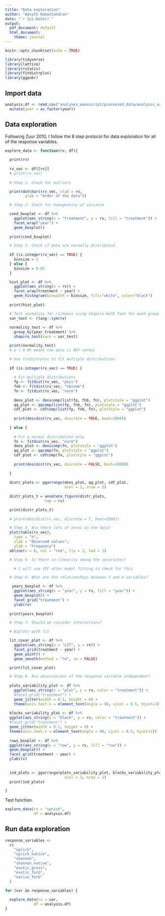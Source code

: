 ```yaml
---
title: "Data exploration"
author: "Advyth Ramachandran"
date: "`r Sys.Date()`"
output:
  pdf_document: default
  html_document:
    theme: journal
---
```


```r
knitr::opts_chunk$set(echo = TRUE)
```

```r
library(tidyverse)
library(lattice)
library(rstatix)
library(fitdistrplus)
library(ggpubr)

```


## Import data

```r
analysis.df <- read.csv("analyses_manuscript/processed_data/analysis_variables.csv") %>%
  mutate(year = as.factor(year))
```

## Data exploration

Following Zuur 2010, I follow the 8 step protocol for data exploration for all of the response variables.

```r
explore_data <- function(rv, df){
  
  print(rv)
  
  rv_vec <- df[[rv]]
  # print(rv_vec)
  
  # Step 1: Check for outliers

  print(dotchart(rv_vec, xlab = rv,
         ylab = "Order of the data"))

  # Step 2: Check for homogeneity of variance

  cond_boxplot <- df %>%
    ggplot(aes_string(x = "treatment", y = rv, fill = "treatment")) +
    facet_wrap("year") +
    geom_boxplot()
  
  print(cond_boxplot)

  # Step 3: Check if data are normally distributed
    
  if (is.integer(rv_vec) == TRUE) {
    binsize = 1
  } else {
    binsize = 0.05
  }

  hist_plot <- df %>%
    ggplot(aes_string(x = rv)) +
    facet_wrap(treatment ~ year) +
    geom_histogram(binwidth = binsize, fill="white", color="black")
  
  print(hist_plot)

  # Test normality for richness using Shapiro-Wilk Test for each group
  var_test <- rlang::sym(rv)
  
  normality_test <- df %>%
    group_by(year_treatment) %>%
    shapiro_test(vars = var_test)

  print(normality_test)
  # p < 0.05 means the data is NOT normal

  # Use fitdistrplus to fit multiple distributions
  
  if (is.integer(rv_vec) == TRUE) {
    
    # Fit multiple distributions
    fp <- fitdist(rv_vec, "pois")
    fnb <- fitdist(rv_vec, "nbinom")
    fn <- fitdist(rv_vec, "norm")
    
    dens_plot <- denscomp(list(fp, fnb, fn), plotstyle = "ggplot")
    qq_plot <- qqcomp(list(fp, fnb, fn), plotstyle = "ggplot")
    cdf_plot <- cdfcomp(list(fp, fnb, fn), plotstyle = "ggplot")
    
    print(descdist(rv_vec, discrete = TRUE, boot=1000))
    
  } else {
    
    # Fit a normal distribution only
    fn <- fitdist(rv_vec, "norm")
    dens_plot <- denscomp(fn, plotstyle = "ggplot")
    qq_plot <- qqcomp(fn, plotstyle = "ggplot")
    cdf_plot <- cdfcomp(fn, plotstyle = "ggplot")
    
    print(descdist(rv_vec, discrete = FALSE, boot=1000))
    
  }
  
  distr_plots <- ggarrange(dens_plot, qq_plot, cdf_plot,
                           ncol = 2, nrow = 2)
  
  distr_plots_t = annotate_figure(distr_plots,
                  top = rv)

  print(distr_plots_t)
  
  # print(descdist(rv_vec, discrete = T, boot=1000))

  # Step 4: Are there lots of zeros in the data?
  plot(table(rv_vec),
    type = "h",
    xlab = "Observed values",
    ylab = "Frequency")
  abline(v = 0, col = "red", lty = 2, lwd = 1)

  # Step 5: Is there co-linearity among the covariates?

    # I will use VIF after model fitting to check for this

  # Step 6: What are the relationships between Y and X variables?

   years_boxplot <- df %>%
    ggplot(aes_string(x = "year", y = rv, fill = "year")) +
    geom_boxplot() +
    facet_grid("treatment") +
    ylab(rv)
   
  print(years_boxplot)

  # Step 7: Should we consider interactions?

  # Biplots with lit

  lit_covar_plot <- df %>%
    ggplot(aes_string(x = "LIT", y = rv)) +
    facet_grid(treatment ~ year) +
    geom_point() +
    geom_smooth(method = "lm", se = FALSE)

  print(lit_covar_plot)

  # Step 8: Are observations of the response variable independent?
  
  plots_variability_plot <- df %>%
    ggplot(aes_string(x = "plot", y = rv, color = "treatment")) +
    #facet_grid("treatment") +
    geom_jitter(width = 0.1, height = 0) +
    theme(axis.text.x = element_text(angle = 90, vjust = 0.5, hjust=1))
  
  blocks_variability_plot <- df %>%
  ggplot(aes_string(x = "block", y = rv, color = "treatment")) +
  #facet_grid("treatment") +
  geom_jitter(width = 0.1, height = 0) +
  theme(axis.text.x = element_text(angle = 90, vjust = 0.5, hjust=1))
  
  rows_boxplot <- df %>%
  ggplot(aes_string(x = "row", y = rv, fill = "row")) +
  geom_boxplot() +
  facet_grid(treatment ~ year) +
  ylab(rv)
  
   
  ind_plots <- ggarrange(plots_variability_plot, blocks_variability_plot, rows_boxplot,
                           ncol = 3, nrow = 1)
  print(ind_plots)

}
```

Test function.

```r
explore_data(rv = "sprich",
             df = analysis.df)
```


## Run data exploration
```r

response_variables <-
  c(
    "sprich",
    "sprich_native",
    "shannon",
    "shannon_native",
    "exotic_grass",
    "exotic_forb",
    "native_forb"
  )

for (var in response_variables) {
  
  explore_data(rv = var,
             df = analysis.df)
}
```
